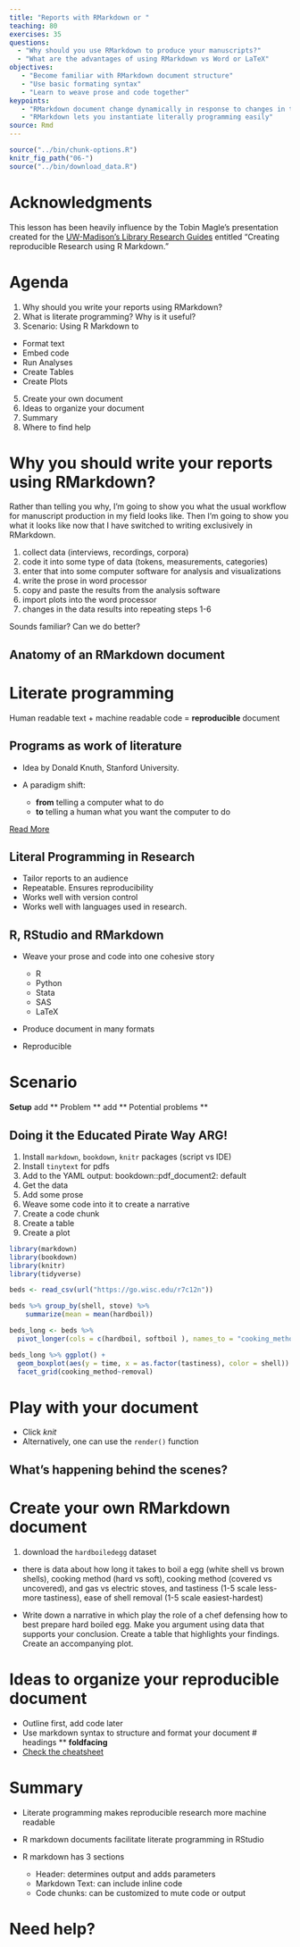 ```yaml
---
title: "Reports with RMarkdown or "
teaching: 80
exercises: 35
questions:
  - "Why should you use RMarkdown to produce your manuscripts?"
  - "What are the advantages of using RMarkdown vs Word or LaTeX"
objectives:
   - "Become familiar with RMarkdown document structure"
   - "Use basic formating syntax"
   - "Learn to weave prose and code together"
keypoints:
   - "RMarkdown document change dynamically in response to changes in the data"
   - "RMarkdown lets you instantiate literally programming easily"
source: Rmd
---
```


```r
source("../bin/chunk-options.R")
knitr_fig_path("06-")
source("../bin/download_data.R")
```

# Acknowledgments

This lesson has been heavily influence by the Tobin Magle's presentation created for the [UW-Madison's Library Research Guides](https://researchguides.library.wisc.edu/R) entitled "Creating reproducible Research using R Markdown."

# Agenda {-}

1.  Why should you write your reports using RMarkdown?
2.  What is literate programming? Why is it useful?
3.  Scenario: Using R Markdown to

-   Format text
-   Embed code
-   Run Analyses
-   Create Tables
-   Create Plots

5.  Create your own document
6.  Ideas to organize your document 
7. Summary 
8. Where to find help

# Why you should write your reports using RMarkdown?

Rather than telling you why, I'm going to show you what the usual workflow for manuscript production in my field looks like. Then I'm going to show you what it looks like now that I have switched to writing exclusively in RMarkdown.

  1. collect data (interviews, recordings, corpora)
  2. code it into some type of data (tokens, measurements, categories)
  3. enter that into some computer software for analysis and visualizations
  4. write the prose in word processor  
  5. copy and paste the results from the analysis software
  6. import plots into the word processor
  7. changes in the data results into repeating steps 1-6

Sounds familiar? 
Can we do better?

## Anatomy of an RMarkdown document

# Literate programming

Human readable text + machine readable code = **reproducible** document

## Programs as work of literature

-   Idea by Donald Knuth, Stanford University.

-   A paradigm shift:

    -   **from** telling a computer what to do
    -   **to** telling a human what you want the computer to do

[Read More](http://www.literateprogramming.com/knuthweb.pdf)

## Literal Programming in Research

-   Tailor reports to an audience
-   Repeatable. Ensures reproducibility
-   Works well with version control
-   Works well with languages used in research.

## R, RStudio and RMarkdown

-   Weave your prose and code into one cohesive story

    -   R
    -   Python
    -   Stata
    -   SAS
    -   LaTeX

-   Produce document in many formats

-   Reproducible

# Scenario

**Setup** add \*\* Problem \*\* add \*\* Potential problems \*\*

## Doing it the Educated Pirate Way ARG!

1.  Install `markdown`, `bookdown`, `knitr` packages (script vs IDE)
2.  Install `tinytext` for pdfs
3.  Add to the YAML output: bookdown::pdf_document2: default
4.  Get the data
5.  Add some prose
6.  Weave some code into it to create a narrative
7.  Create a code chunk
8.  Create a table
9.  Create a plot

```r

library(markdown)
library(bookdown)
library(knitr)
library(tidyverse)

beds <- read_csv(url("https://go.wisc.edu/r7c12n"))

beds %>% group_by(shell, stove) %>% 
    summarize(mean = mean(hardboil))

beds_long <- beds %>% 
  pivot_longer(cols = c(hardboil, softboil ), names_to = "cooking_method", values_to = "time")

beds_long %>% ggplot() +
  geom_boxplot(aes(y = time, x = as.factor(tastiness), color = shell)) +
  facet_grid(cooking_method~removal)

```

# Play with your document

-   Click *knit*
-   Alternatively, one can use the `render()` function

## What's happening behind the scenes?

# Create your own RMarkdown document

1.  download the `hardboiledegg` dataset

-   there is data about how long it takes to boil a egg (white shell vs brown shells), cooking method (hard vs soft), cooking method (covered vs uncovered), and gas vs electric stoves, and tastiness (1-5 scale less-more tastiness), ease of shell removal (1-5 scale easiest-hardest)

-   Write down a narrative in which play the role of a chef defensing how to best prepare hard boiled egg. Make you argument using data that supports your conclusion. Create a table that highlights your findings. Create an accompanying plot.

# Ideas to organize your reproducible document

-   Outline first, add code later
-   Use markdown syntax to structure and format your document \# headings \*\* **foldfacing**
-   [Check the cheatsheet](https://github.com/rstudio/cheatsheets/raw/master/rmarkdown-2.0.pdf)

# Summary

-   Literate programming makes reproducible research more machine readable

-   R markdown documents facilitate literate programming in RStudio

-   R markdown has 3 sections

    -   Header: determines output and adds parameters
    -   Markdown Text: can include inline code
    -   Code chunks: can be customized to mute code or output

# Need help?
